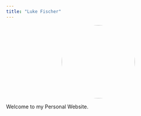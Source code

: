 ```yaml
---
title: "Luke Fischer"
---
```


![](path/to/your-image.jpg){ width=200px style="border-radius:50%; display:block; margin-left:auto; margin-right:auto;" }

Welcome to my Personal Website.
